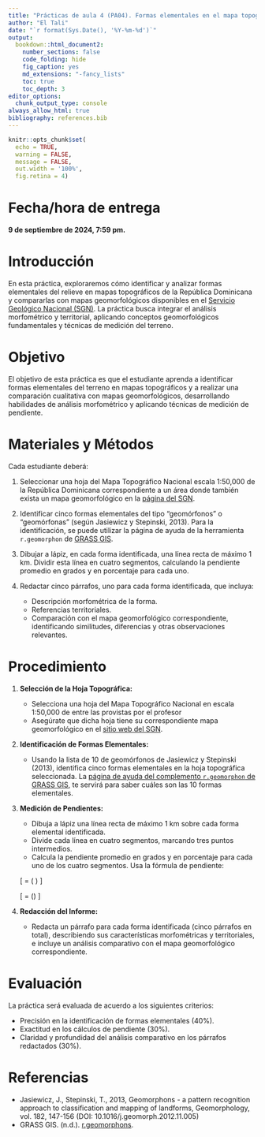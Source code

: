 ```yaml
---
title: "Prácticas de aula 4 (PA04). Formas elementales en el mapa topográfico, comparación con el mapa geomorfológico<small><br>Geomorfología (GEO-114)<br>Universidad Autónoma de Santo Domingo (UASD)<br>Semestre 2024-02</small>"
author: "El Tali"
date: "`r format(Sys.Date(), '%Y-%m-%d')`"
output:
  bookdown::html_document2:
    number_sections: false
    code_folding: hide
    fig_caption: yes
    md_extensions: "-fancy_lists"
    toc: true
    toc_depth: 3
editor_options: 
  chunk_output_type: console
always_allow_html: true
bibliography: references.bib
---
```


```r
knitr::opts_chunk$set(
  echo = TRUE,
  warning = FALSE,
  message = FALSE,
  out.width = '100%',
  fig.retina = 4)
```

# Fecha/hora de entrega

**9 de septiembre de 2024, 7:59 pm.**

# Introducción

En esta práctica, exploraremos cómo identificar y analizar formas elementales del relieve en mapas topográficos de la República Dominicana y compararlas con mapas geomorfológicos disponibles en el [Servicio Geológico Nacional (SGN)](https://sgn.gob.do/index.php/geologia-y-tematicos/info-geomorfologia). La práctica busca integrar el análisis morfométrico y territorial, aplicando conceptos geomorfológicos fundamentales y técnicas de medición del terreno.

# Objetivo

El objetivo de esta práctica es que el estudiante aprenda a identificar formas elementales del terreno en mapas topográficos y a realizar una comparación cualitativa con mapas geomorfológicos, desarrollando habilidades de análisis morfométrico y aplicando técnicas de medición de pendiente.

# Materiales y Métodos

Cada estudiante deberá:

1. Seleccionar una hoja del Mapa Topográfico Nacional escala 1:50,000 de la República Dominicana correspondiente a un área donde también exista un mapa geomorfológico en la [página del SGN](https://sgn.gob.do/index.php/geologia-y-tematicos/info-geomorfologia).

2. Identificar cinco formas elementales del tipo "geomórfonos" o "geomórfonas" (según Jasiewicz y Stepinski, 2013). Para la identificación, se puede utilizar la página de ayuda de la herramienta `r.geomorphon` de [GRASS GIS](https://grass.osgeo.org/grass84/manuals/r.geomorphon.html).

3. Dibujar a lápiz, en cada forma identificada, una línea recta de máximo 1 km. Dividir esta línea en cuatro segmentos, calculando la pendiente promedio en grados y en porcentaje para cada uno.

4. Redactar cinco párrafos, uno para cada forma identificada, que incluya:
   - Descripción morfométrica de la forma.
   - Referencias territoriales.
   - Comparación con el mapa geomorfológico correspondiente, identificando similitudes, diferencias y otras observaciones relevantes.

# Procedimiento

1. **Selección de la Hoja Topográfica:**
   - Selecciona una hoja del Mapa Topográfico Nacional en escala 1:50,000 de entre las provistas por el profesor
   - Asegúrate que dicha hoja tiene su correspondiente mapa geomorfológico en el [sitio web del SGN](https://sgn.gob.do/index.php/geologia-y-tematicos/info-geomorfologia).

2. **Identificación de Formas Elementales:**
   - Usando la lista de 10 de geomórfonos de Jasiewicz y Stepinski (2013), identifica cinco formas elementales en la hoja topográfica seleccionada. La [página de ayuda del complemento `r.geomorphon` de GRASS GIS](https://grass.osgeo.org/grass84/manuals/r.geomorphon.html), te servirá para saber cuáles son las 10 formas elementales.
   

3. **Medición de Pendientes:**
   - Dibuja a lápiz una línea recta de máximo 1 km sobre cada forma elemental identificada.
   - Divide cada línea en cuatro segmentos, marcando tres puntos intermedios.
   - Calcula la pendiente promedio en grados y en porcentaje para cada uno de los cuatro segmentos. Usa la fórmula de pendiente: 

   \[
   \text{Pendiente (\%)} = \left( \frac{\text{Desnivel (m)}}{\text{Distancia Horizontal (m)}} \right) \times 100
   \]

   \[
   \text{Pendiente (°)} = \arctan\left(\frac{\text{Desnivel (m)}}{\text{Distancia Horizontal (m)}}\right)
   \]

4. **Redacción del Informe:**
   - Redacta un párrafo para cada forma identificada (cinco párrafos en total), describiendo sus características morfométricas y territoriales, e incluye un análisis comparativo con el mapa geomorfológico correspondiente.

# Evaluación

La práctica será evaluada de acuerdo a los siguientes criterios:

- Precisión en la identificación de formas elementales (40%).
- Exactitud en los cálculos de pendiente (30%).
- Claridad y profundidad del análisis comparativo en los párrafos redactados (30%).

# Referencias

- Jasiewicz, J., Stepinski, T., 2013, Geomorphons - a pattern recognition approach to classification and mapping of landforms, Geomorphology, vol. 182, 147-156 (DOI: 10.1016/j.geomorph.2012.11.005)
- GRASS GIS. (n.d.). [r.geomorphons](https://grass.osgeo.org/grass84/manuals/r.geomorphon.html).

